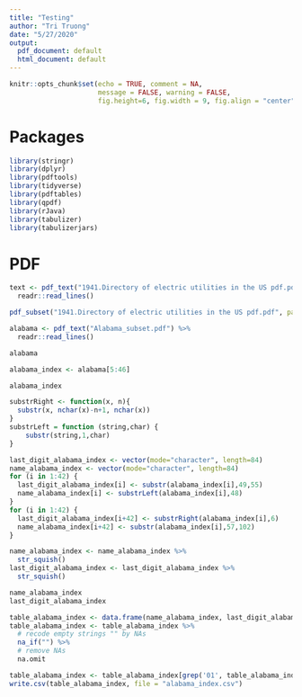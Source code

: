 ```yaml
---
title: "Testing"
author: "Tri Truong"
date: "5/27/2020"
output: 
  pdf_document: default
  html_document: default
---
```


```r
knitr::opts_chunk$set(echo = TRUE, comment = NA, 
                      message = FALSE, warning = FALSE,
                      fig.height=6, fig.width = 9, fig.align = "center")
```

# Packages

```r
library(stringr)
library(dplyr)
library(pdftools)
library(tidyverse)
library(pdftables)
library(qpdf)
library(rJava)
library(tabulizer)
library(tabulizerjars)
```

# PDF

```r
text <- pdf_text("1941.Directory of electric utilities in the US pdf.pdf") %>%
  readr::read_lines()
```

```r
pdf_subset("1941.Directory of electric utilities in the US pdf.pdf", page= 86:99, output= "Alabama_subset.pdf")
```

```r
alabama <- pdf_text("Alabama_subset.pdf") %>%
  readr::read_lines()
```

```r
alabama 
```

```r
alabama_index <- alabama[5:46]

alabama_index
```

```r
substrRight <- function(x, n){
  substr(x, nchar(x)-n+1, nchar(x))
}
substrLeft = function (string,char) {
    substr(string,1,char)
}
```

```r
last_digit_alabama_index <- vector(mode="character", length=84)
name_alabama_index <- vector(mode="character", length=84)
for (i in 1:42) {
  last_digit_alabama_index[i] <- substr(alabama_index[i],49,55)
  name_alabama_index[i] <- substrLeft(alabama_index[i],48)
}
for (i in 1:42) {
  last_digit_alabama_index[i+42] <- substrRight(alabama_index[i],6)
  name_alabama_index[i+42] <- substr(alabama_index[i],57,102)
}

name_alabama_index <- name_alabama_index %>%
  str_squish()
last_digit_alabama_index <- last_digit_alabama_index %>%
  str_squish()

name_alabama_index
last_digit_alabama_index
```

```r
table_alabama_index <- data.frame(name_alabama_index, last_digit_alabama_index)
table_alabama_index <- table_alabama_index %>%
  # recode empty strings "" by NAs
  na_if("") %>%
  # remove NAs
  na.omit

table_alabama_index <- table_alabama_index[grep('01', table_alabama_index$last_digit_alabama_index),]
write.csv(table_alabama_index, file = "alabama_index.csv")
```








